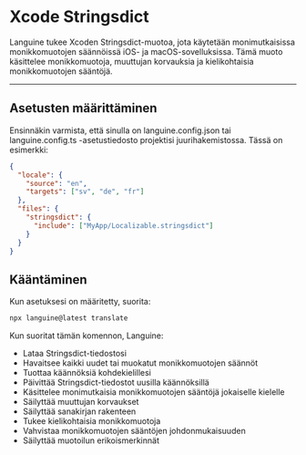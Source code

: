 # Xcode Stringsdict

Languine tukee Xcoden Stringsdict-muotoa, jota käytetään monimutkaisissa monikkomuotojen säännöissä iOS- ja macOS-sovelluksissa. Tämä muoto käsittelee monikkomuotoja, muuttujan korvauksia ja kielikohtaisia monikkomuotojen sääntöjä.

---

## Asetusten määrittäminen

Ensinnäkin varmista, että sinulla on languine.config.json tai languine.config.ts -asetustiedosto projektisi juurihakemistossa. Tässä on esimerkki:

```json
{
  "locale": {
    "source": "en",
    "targets": ["sv", "de", "fr"]
  },
  "files": {
    "stringsdict": {
      "include": ["MyApp/Localizable.stringsdict"]
    }
  }
}
```

## Kääntäminen

Kun asetuksesi on määritetty, suorita:

```bash
npx languine@latest translate
```

Kun suoritat tämän komennon, Languine:

- Lataa Stringsdict-tiedostosi
- Havaitsee kaikki uudet tai muokatut monikkomuotojen säännöt
- Tuottaa käännöksiä kohdekielillesi
- Päivittää Stringsdict-tiedostot uusilla käännöksillä
- Käsittelee monimutkaisia monikkomuotojen sääntöjä jokaiselle kielelle
- Säilyttää muuttujan korvaukset
- Säilyttää sanakirjan rakenteen
- Tukee kielikohtaisia monikkomuotoja
- Vahvistaa monikkomuotojen sääntöjen johdonmukaisuuden
- Säilyttää muotoilun erikoismerkinnät
